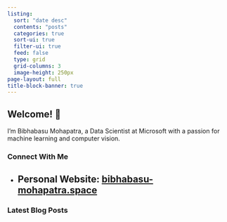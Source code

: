 ```yaml
---
listing:
  sort: "date desc"
  contents: "posts"
  categories: true
  sort-ui: true
  filter-ui: true
  feed: false
  type: grid
  grid-columns: 3
  image-height: 250px
page-layout: full
title-block-banner: true
---
```


## Welcome! 👋

I'm Bibhabasu Mohapatra, a Data Scientist at Microsoft with a passion for machine learning and computer vision. 

### Connect With Me

- Personal Website: [bibhabasu-mohapatra.space](https://bibhabasu-mohapatra.space)
---

### Latest Blog Posts

